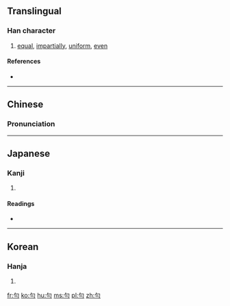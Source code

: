{{also|匀}}
==Translingual==

===Han character===
{{Han char|rn=20|rad=勹|as=02|sn=4|four=2712<sub>0</sub>|canj=心一一 (PMM)|ids=⿹[[勹]][[二]]}}

# [[equal]], [[impartially]], [[uniform]], [[even]]

====References====
* {{Han ref|kx=0150.200|dkj=02496|dj=0339.090|hdz=10255.010|uh=52FB|ud=21243|bh=A4C3|bd=42179}}

----

==Chinese==
{{zh-hanzi-box|[[匀]]|勻}}

===Pronunciation===
{{zh-pron
|m=yún,gòu
|c=wan4
|mc=y
|oc=
|ma=
|cat=a,adv
}}

----

==Japanese==

===Kanji===
{{ja-kanji|grade=|rs=勹02}}

# {{defn|lang=ja|sort=勹02}}

====Readings====
* {{ja-readings|on=[[いん]] (in)|kun=[[すくない]] (sukunai), [[ひとしい]] (hitoshii)}}

----

==Korean==

===Hanja===
{{ko-hanja|hangeul=[[균]], [[윤]]|rv=gyun, yun|mr=kyun, yun}}

# {{defn|lang=ko|sort=勹02}}

[[fr:勻]]
[[ko:勻]]
[[hu:勻]]
[[ms:勻]]
[[pl:勻]]
[[zh:勻]]